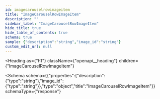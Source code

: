 ```yaml
---
id: imagecarouselrowimageitem
title: "ImageCarouselRowImageItem"
description: ""
sidebar_label: "ImageCarouselRowImageItem"
hide_title: true
hide_table_of_contents: true
schema: true
sample: {"description":"string","image_id":"string"}
custom_edit_url: null
---
```



<Heading
  as={"h1"}
  className={"openapi__heading"}
  children={"ImageCarouselRowImageItem"}
>
</Heading>





<Schema
  schema={{"properties":{"description":{"type":"string"},"image_id":{"type":"string"}},"type":"object","title":"ImageCarouselRowImageItem"}}
  schemaType={"response"}
>
  
</Schema>
            